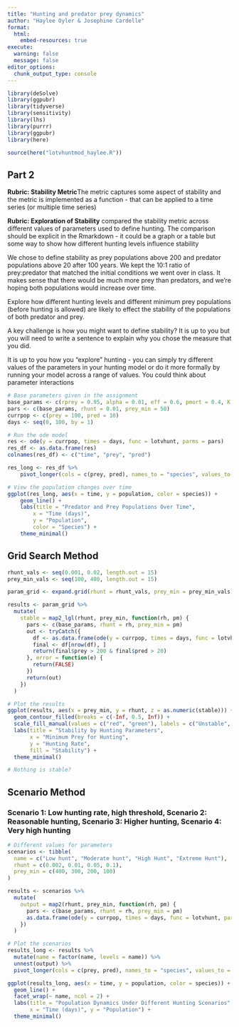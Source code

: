 ```yaml
---
title: "Hunting and predator prey dynamics"
author: "Haylee Oyler & Josephine Cardelle"
format: 
  html:
    embed-resources: true
execute:
  warning: false
  message: false
editor_options: 
  chunk_output_type: console
---
```


```r
library(deSolve)
library(ggpubr)
library(tidyverse)
library(sensitivity)
library(lhs)
library(purrr)
library(ggpubr)
library(here)
```

```r
source(here("lotvhuntmod_haylee.R"))
```

## Part 2

**Rubric: Stability Metric**The metric captures some aspect of stability and the metric is implemented as a function - that can be applied to a time series (or multiple time series)

**Rubric: Exploration of Stability** compared the stability metric across different values of parameters used to define hunting. The comparison should be explicit in the Rmarkdown - it could be a graph or a table but some way to show how different hunting levels influence stability


We chose to define stability as prey populations above 200 and predator populations above 20 after 100 years. We kept the 10:1 ratio of prey:predator that matched the initial conditions we went over in class. It makes sense that there would be much more prey than predators, and we're hoping both populations would increase over time. 

Explore how different hunting levels and different minimum prey populations (before hunting is allowed) are likely to effect the stability of the populations of both predator and prey.

A key challenge is how you might want to define stability? It is up to you but you will need to write a sentence to explain why you chose the measure that you did. 

It is up to you how you "explore" hunting  - you can simply try different values of the parameters in your hunting model or do it more formally by running your model across a range of values. You could think about parameter interactions


```r
# Base parameters given in the assignment
base_params <- c(rprey = 0.95, alpha = 0.01, eff = 0.6, pmort = 0.4, K = 2000)
pars <- c(base_params, rhunt = 0.01, prey_min = 50)
currpop <- c(prey = 100, pred = 10)
days <- seq(0, 100, by = 1)

# Run the ode model
res <- ode(y = currpop, times = days, func = lotvhunt, parms = pars)
res_df <- as.data.frame(res)
colnames(res_df) <- c("time", "prey", "pred")

res_long <- res_df %>%
    pivot_longer(cols = c(prey, pred), names_to = "species", values_to = "population")

# View the population changes over time
ggplot(res_long, aes(x = time, y = population, color = species)) +
    geom_line() +
    labs(title = "Predator and Prey Populations Over Time",
        x = "Time (days)",
        y = "Population",
        color = "Species") +
    theme_minimal()
```

## Grid Search Method
```r
rhunt_vals <- seq(0.001, 0.02, length.out = 15)
prey_min_vals <- seq(100, 400, length.out = 15)

param_grid <- expand.grid(rhunt = rhunt_vals, prey_min = prey_min_vals)
```


```r
results <- param_grid %>%
  mutate(
    stable = map2_lgl(rhunt, prey_min, function(rh, pm) {
      pars <- c(base_params, rhunt = rh, prey_min = pm)
      out <- tryCatch({
        df <- as.data.frame(ode(y = currpop, times = days, func = lotvhunt, parms = pars))
        final <- df[nrow(df), ]
        return(final$prey > 200 & final$pred > 20)
      }, error = function(e) {
        return(FALSE)
      })
      return(out)
    })
  )
```

```r
# Plot the results
ggplot(results, aes(x = prey_min, y = rhunt, z = as.numeric(stable))) +
  geom_contour_filled(breaks = c(-Inf, 0.5, Inf)) +
  scale_fill_manual(values = c("red", "green"), labels = c("Unstable", "Stable")) +
  labs(title = "Stability by Hunting Parameters",
       x = "Minimum Prey for Hunting",
       y = "Hunting Rate",
       fill = "Stability") +
  theme_minimal()

# Nothing is stable?
```



## Scenario Method

### Scenario 1: Low hunting rate, high threshold, Scenario 2: Reasonable hunting, Scenario 3: Higher hunting, Scenario 4: Very high hunting
```r
# Different values for parameters 
scenarios <- tibble(
  name = c("Low hunt", "Moderate hunt", "High Hunt", "Extreme Hunt"),
  rhunt = c(0.002, 0.01, 0.05, 0.1),
  prey_min = c(400, 300, 200, 100)
)

results <- scenarios %>%
  mutate(
    output = map2(rhunt, prey_min, function(rh, pm) {
      pars <- c(base_params, rhunt = rh, prey_min = pm)
      as.data.frame(ode(y = currpop, times = days, func = lotvhunt, parms = pars))
    })
  )

# Plot the scenarios
results_long <- results %>%
  mutate(name = factor(name, levels = name)) %>%
  unnest(output) %>%
  pivot_longer(cols = c(prey, pred), names_to = "species", values_to = "population")

ggplot(results_long, aes(x = time, y = population, color = species)) +
  geom_line() +
  facet_wrap(~ name, ncol = 2) +
  labs(title = "Population Dynamics Under Different Hunting Scenarios",
       x = "Time (days)", y = "Population") +
  theme_minimal()
```

